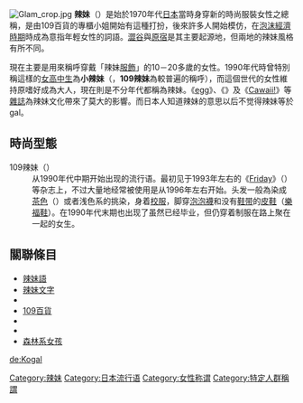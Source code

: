 {{noteTA
|1=zh-cn:辣妹组合;zh-tw:辣妹合唱團;
}}
{{Unreferenced |time=2010-11-07T14:42:18+00:00}}
{{Otheruses|subject=一個日本次文化現象|other=其他用法|辣妹}}
[[File:Glam_crop.jpg|right]]
'''辣妹'''（{{jpn|j=ギャル|rm=Gyaru|f=y}}）是始於1970年代[[日本|日本]]當時身穿新的時尚服裝女性之總稱，是由109百貨的專櫃小姐開始有這種打扮，後來許多人開始模仿，在[[日本泡沫經濟|泡沫經濟時期]]時成為意指年輕女性的詞語。[[澀谷|澀谷]]與[[原宿|原宿]]是其主要起源地，但兩地的辣妹風格有所不同。

現在主要是用來稱呼穿戴「辣妹[[服裝|服飾]]」的10－20多歲的女性。1990年代時曾特別稱這樣的[[女高中生|女高中生]]為'''小辣妹'''（{{lang|ja|コギャル}}，'''109辣妹'''為較普遍的稱呼），而這個世代的女性維持原嗜好成為大人，現在則是不分年代都稱為辣妹。《[[Egg_(雜誌)|egg]]》、《{{le|men's egg|Men's egg}}》及《[[Cawaii!|Cawaii!]]》等[[雜誌|雜誌]]為辣妹文化帶來了莫大的影響。而日本人知道辣妹的意思以后不觉得辣妹等於gal{{Fact|time=2007-07-16T11:04:45Z}}。

==時尚型態==
;109辣妹（{{lang|ja|コギャル}}）
:从1990年代中期开始出现的流行语。最初见于1993年左右的《[[星期五_(杂志)|Friday]]》（{{lang|ja|フライデー}}）等杂志上，不过大量地经常被使用是从1996年左右开始。头发一般為染成[[茶色|茶色]]（{{lang|ja|茶髪}}）或者浅色系的挑染，身着[[校服|校服]]，脚穿[[泡泡襪|泡泡襪]]和没有[[鞋带|鞋带]]的[[皮鞋|皮鞋]]（[[樂福鞋|樂福鞋]]）。在1990年代末期也出现了虽然已经毕业，但仍穿着制服在路上聚在一起的女生。

== 關聯條目 ==
*[[辣妹語|辣妹語]]
*[[辣妹文字|辣妹文字]]
*{{link-ja|澀谷中心街|渋谷センター街}}
*[[109百貨|109百貨]]
*{{le|men's egg|Men's egg}}
*{{link-ja|藤田志穗|藤田志穂}}
*[[森林系女孩|森林系女孩]]

{{commons category|Gyaru}}

[[Category:辣妹|Category:辣妹]]
[[Category:日本流行语|Category:日本流行语]]
[[Category:女性称谓|Category:女性称谓]]
[[Category:特定人群稱謂|Category:特定人群稱謂]]

[[de:Kogal|de:Kogal]]